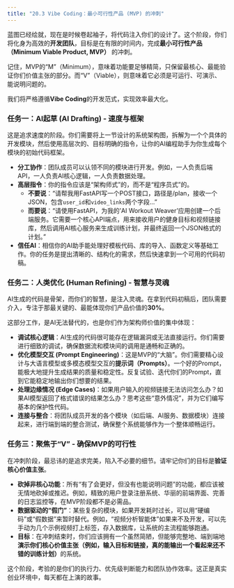 ```yaml
---
title: "20.3 Vibe Coding：最小可行性产品 (MVP) 的冲刺"
---
```


蓝图已经绘就，现在是时候卷起袖子，将代码注入你们的设计了。这个阶段，你们将化身为高效的**开发团队**，目标是在有限的时间内，完成**最小可行性产品（Minimum Viable Product, MVP）** 的冲刺。

记住，MVP的“M”（Minimum），意味着功能要足够精简，只保留最核心、最能验证你们价值主张的部分。而“V”（Viable），则意味着它必须是可运行、可演示、能说明问题的。

我们将严格遵循**Vibe Coding**的开发范式，实现效率最大化。

### 任务一：AI起草 (AI Drafting) - 速度与框架

这是追求速度的阶段。你们需要将上一节设计的系统架构图，拆解为一个个具体的开发模块，然后使用高层次的、目标明确的指令，让你的AI编程助手为你生成每个模块的初始代码框架。

-   **分工协作**：团队成员可以认领不同的模块进行开发。例如，一人负责后端API，一人负责AI核心逻辑，一人负责数据处理。
-   **高层指令**：你的指令应该是“架构师式”的，而不是“程序员式”的。
    -   **不要说**：“请帮我用FastAPI写一个POST接口，路径是/plan，接收一个JSON，包含`user_id`和`video_links`两个字段...”
    -   **而要说**：“请使用FastAPI，为我的'AI Workout Weaver'应用创建一个后端服务。它需要一个核心API端点，用来接收用户的健身目标和视频链接库，然后调用AI核心服务来生成训练计划，并最终返回一个JSON格式的计划。”
-   **信任AI**：相信你的AI助手能处理好模板代码、库的导入、函数定义等基础工作。你的任务是提出清晰的、结构化的需求，然后快速拿到一个可用的代码初稿。

### 任务二：人类优化 (Human Refining) - 智慧与灵魂

AI生成的代码是骨架，而你们的智慧，是注入灵魂。在拿到代码初稿后，团队需要介入，专注于那最关键的、最能体现你们产品价值的**30%**。

这部分工作，是AI无法替代的，也是你们作为架构师价值的集中体现：

-   **调试核心逻辑**：AI生成的代码很可能存在逻辑漏洞或无法直接运行。你们需要进行细致的调试，确保数据流和模块间的调用是通畅和正确的。
-   **优化模型交互 (Prompt Engineering)**：这是MVP的“大脑”。你们需要精心设计与大语言模型或多模态模型交互的**提示词（Prompts）**。一个好的Prompt，能极大地提升生成结果的质量和稳定性。反复试验、迭代你们的Prompt，直到它能稳定地输出你们想要的结果。
-   **处理边缘情况 (Edge Cases)**：如果用户输入的视频链接无法访问怎么办？如果AI模型返回了格式错误的结果怎么办？思考这些“意外情况”，并为它们编写基本的保护性代码。
-   **连接与整合**：将团队成员开发的各个模块（如后端、AI服务、数据模块）连接起来，进行端到端的整合测试，确保整个系统能够作为一个整体顺畅运行。

### 任务三：聚焦于“V” - 确保MVP的可行性

在冲刺阶段，最忌讳的是追求完美，陷入不必要的细节。请牢记你们的目标是**验证核心价值主张**。

-   **砍掉非核心功能**：所有“有了会更好，但没有也能说明问题”的功能，都应该被无情地砍掉或推迟。例如，精致的用户登录注册系统、华丽的前端界面、完善的日志监控等，在MVP阶段都不是必需品。
-   **数据驱动的“假门”**：某些复杂的模块，如果开发耗时过长，可以用“硬编码”或“假数据”来暂时替代。例如，“视频分析智能体”如果来不及开发，可以先手动为几个示例视频打上标签，存入数据库，让系统的主流程能够跑通。
-   **目标**：在冲刺结束时，你们应该拥有一个虽然简陋，但能够完整地、端到端地**演示你们核心价值主张（例如，输入目标和链接，真的能输出一个看起来还不错的训练计划）**的系统。

这个阶段，考验的是你们的执行力、优先级判断能力和团队协作效率。这正是真实创业环境中，每天都在上演的故事。

